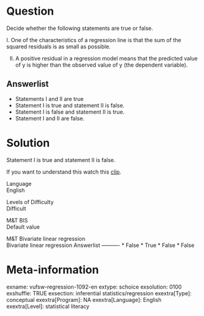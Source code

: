 Question
========
Decide whether the following statements are true or false.  
  
I. One of the characteristics of a regression line is that the sum of
the squared residuals is as small as possible.  
  
II. A positive residual in a regression model means that the predicted
value of y is higher than the observed value of y (the dependent
variable).

Answerlist
----------
* Statements I and II are true
* Statement I is true and statement II is false.
* Statement I is false and statement II is true.
* Statement I and II are false.

Solution
========





Statement I is true and statement II is false.  
  
  
If you want to understand this watch this
[clip](https://www.youtube.com/watch?v=YeA97zVKnJE&index=2&list=PLyLpEs0x9BnmZFXpKpWgEUMmu1Fv-n_O9).





Language  
English

Levels of Difficulty  
Difficult

M&T BIS  
Default value

M&T Bivariate linear regression  
Bivariate linear regression
Answerlist
----------
* False
* True
* False
* False

Meta-information
================
exname: vufsw-regression-1092-en
extype: schoice
exsolution: 0100
exshuffle: TRUE
exsection: inferential statistics/regression
exextra[Type]: conceptual
exextra[Program]: NA
exextra[Language]: English
exextra[Level]: statistical literacy

